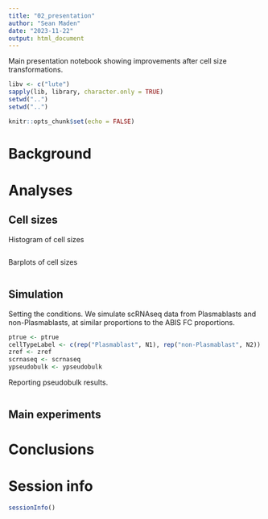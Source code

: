 ```yaml
---
title: "02_presentation"
author: "Sean Maden"
date: "2023-11-22"
output: html_document
---
```


Main presentation notebook showing improvements after cell size transformations.

```r
libv <- c("lute")
sapply(lib, library, character.only = TRUE)
setwd("..")
setwd("..")

knitr::opts_chunk$set(echo = FALSE)
```

# Background

# Analyses

## Cell sizes

Histogram of cell sizes

```r
```

Barplots of cell sizes

```r
```

## Simulation

Setting the conditions. We simulate scRNAseq data from Plasmablasts and 
non-Plasmablasts, at similar proportions to the ABIS FC proportions.

```r
ptrue <- ptrue
cellTypeLabel <- c(rep("Plasmablast", N1), rep("non-Plasmablast", N2))
zref <- zref
scrnaseq <- scrnaseq
ypseudobulk <- ypseudobulk
```

Reporting pseudobulk results.

```r
```

## Main experiments

# Conclusions

# Session info

```r
sessionInfo()
```
